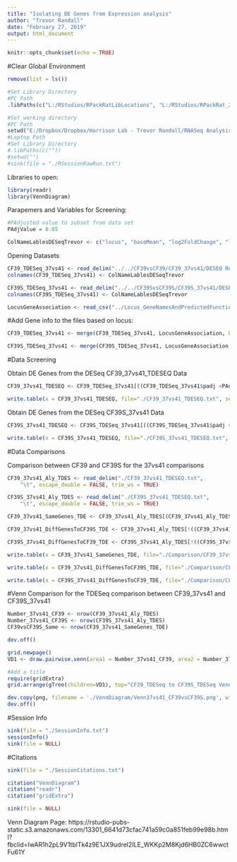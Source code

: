 ```yaml
---
title: "Isolating DE Genes from Expression analysis"
author: "Trevor Randall"
date: "February 27, 2019"
output: html_document
---
```


```r
knitr::opts_chunk$set(echo = TRUE)
```


#Clear Global Environment
```r
remove(list = ls())
```


```r
#Set Library Directory
#PC Path
.libPaths(c("L:/RStudios/RPackRatLibLocations", "L:/RStudios/RPackRat_2019_04_DESEQLibs"))

#Set working directory
#PC Path
setwd("E:/Dropbox/Dropbox/Harrison Lab - Trevor Randall/RNASeq Analysis/RNASeqAnlyPkrat_2020_03/Analysis Temp X vs X/37vs41")
#Laptop Path
#Set Library Directory
#.libPaths(c(""))
#setwd("")
#sink(file = "./RSessionRawRun.txt") 
```


Libraries to open:
```r
library(readr)
library(VennDiagram)
```

Parapemers and Variables for Screening:
```r
#PAdjusted value to subset from data set
PAdjValue = 0.05

ColNameLablesDESeqTrevor <- c("locus", "baseMean", "log2FoldChange", "lfcSE", "stat", "pvalue", "padj")
```

Opening Datasets

```r
CF39_TDESeq_37vs41 <- read_delim("../../CF39vsCF39/CF39_37vs41/DESEQ Results/DESeqNew_results.txt", "\t", escape_double = FALSE, trim_ws = TRUE)
colnames(CF39_TDESeq_37vs41) <- ColNameLablesDESeqTrevor

CF39S_TDESeq_37vs41 <- read_delim("../../CF39SvsCF39S/CF39S_37vs41/DESEQ Results/DESeqNew_results.txt", "\t", escape_double = FALSE, trim_ws = TRUE)
colnames(CF39S_TDESeq_37vs41) <- ColNameLablesDESeqTrevor

LocusGeneAssociation <- read_csv("../Locus_GeneNamesAndPredictedFunction.csv")
```

#Add Gene info to the files based on locus:
```r
CF39_TDESeq_37vs41 <- merge(CF39_TDESeq_37vs41, LocusGeneAssociation, by = "locus")

CF39S_TDESeq_37vs41 <- merge(CF39S_TDESeq_37vs41, LocusGeneAssociation, by = "locus")

```

#Data Screening

Obtain DE Genes from the DESeq CF39_37vs41_TDESEQ Data

```r
CF39_37vs41_TDESEQ <- CF39_TDESeq_37vs41[((CF39_TDESeq_37vs41$padj <PAdjValue)& (!is.na(CF39_TDESeq_37vs41$padj))), ]

write.table(x = CF39_37vs41_TDESEQ, file="./CF39_37vs41_TDESEQ.txt", sep="\t", row.names=FALSE, col.names=colnames(CF39_37vs41_TDESEQ), quote=F)
```

Obtain DE Genes from the DESeq CF39S_37vs41 Data

```r
CF39S_37vs41_TDESEQ <- CF39S_TDESeq_37vs41[((CF39S_TDESeq_37vs41$padj <PAdjValue)& (!is.na(CF39S_TDESeq_37vs41$padj))), ]

write.table(x = CF39S_37vs41_TDESEQ, file="./CF39S_37vs41_TDESEQ.txt", sep="\t", row.names=FALSE, col.names=colnames(CF39S_37vs41_TDESEQ), quote=F)
```

#Data Comparisons

Comparison between CF39 and CF39S for the 37vs41 comparisons

```r
CF39_37vs41_Aly_TDES <- read_delim("./CF39_37vs41_TDESEQ.txt", 
    "\t", escape_double = FALSE, trim_ws = TRUE)

CF39S_37vs41_Aly_TDES <- read_delim("./CF39S_37vs41_TDESEQ.txt", 
    "\t", escape_double = FALSE, trim_ws = TRUE)

CF39_37vs41_SameGenes_TDE <- CF39_37vs41_Aly_TDES[(CF39_37vs41_Aly_TDES$locus %in% CF39S_37vs41_Aly_TDES$locus), ]

CF39_37vs41_DiffGenesToCF39S_TDE <- CF39_37vs41_Aly_TDES[!((CF39_37vs41_Aly_TDES$locus %in% CF39S_37vs41_Aly_TDES$locus)& (!is.na(CF39_37vs41_Aly_TDES$padj))), ]

CF39S_37vs41_DiffGenesToCF39_TDE <- CF39S_37vs41_Aly_TDES[!((CF39S_37vs41_Aly_TDES$locus %in% CF39_37vs41_Aly_TDES$locus)& (!is.na(CF39S_37vs41_Aly_TDES$padj))),]

write.table(x = CF39_37vs41_SameGenes_TDE, file="./Comparison/CF39_37vs41_SameGenes_TDE.txt", sep="\t", row.names=FALSE, col.names=colnames(CF39_37vs41_SameGenes_TDE), quote=F)

write.table(x = CF39_37vs41_DiffGenesToCF39S_TDE, file="./Comparison/CF39_37vs41_DiffGenesToCF39S_TDE.txt", sep="\t", row.names=FALSE, col.names=colnames(CF39_37vs41_DiffGenesToCF39S_TDE), quote=F)

write.table(x = CF39S_37vs41_DiffGenesToCF39_TDE, file="./Comparison/CF39S_37vs41_DiffGenesToCF39_TDE.txt", sep="\t", row.names=FALSE, col.names=colnames(CF39S_37vs41_DiffGenesToCF39_TDE), quote=F)

```

#Venn Comparison for the TDESeq comparison between CF39_37vs41 and CF39S_37vs41
```r
Number_37vs41_CF39 <- nrow(CF39_37vs41_Aly_TDES)
Number_37vs41_CF39S <- nrow(CF39S_37vs41_Aly_TDES)
CF39vsCF39S_Same <- nrow(CF39_37vs41_SameGenes_TDE)
```

```r
dev.off()

grid.newpage()
VD1 <- draw.pairwise.venn(area1 = Number_37vs41_CF39, area2 = Number_37vs41_CF39S,cross.area = CF39vsCF39S_Same, category = c("37vs41_CF39", "37vs41_CF39S"), lty = rep("blank", 2), fill = c("light blue", "pink"), alpha = rep(0.5, 2), cat.pos = c(-160, 160), cat.dist = rep(0.05, 2))

#Add a title
require(gridExtra)
grid.arrange(gTree(children=VD1), top="CF39_TDESeq to CF39S_TDESeq VennDiagram 37vs41")

dev.copy(png, filename = './VennDiagram/Venn37vs41_CF39vsCF39S.png', width=8, height=8, units="in",res=300)
dev.off()
```


#Session Info
```r
sink(file = "./SessionInfo.txt")
sessionInfo()
sink(file = NULL)
```


#Citations
```r
sink(file = "./SessionCitations.txt")

citation("VennDiagram")
citation("readr")
citation("gridExtra")

sink(file = NULL)
```

Venn Diagram Page: https://rstudio-pubs-static.s3.amazonaws.com/13301_6641d73cfac741a59c0a851feb99e98b.html?fbclid=IwAR1h2pL9V1tblTk4z9E1JX9udrel2ILE_WKKp2M8Kjd6HB0ZC6wwctFu61Y
